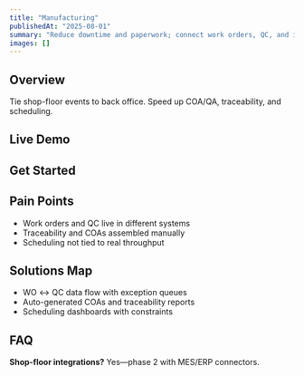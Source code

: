 ```yaml
---
title: "Manufacturing"
publishedAt: "2025-08-01"
summary: "Reduce downtime and paperwork; connect work orders, QC, and inventory."
images: []
---
```


## Overview

Tie shop-floor events to back office. Speed up COA/QA, traceability, and scheduling.

## Live Demo

<RoiCalculator title="Manufacturing ROI" unitLabel="Work orders / month" />

## Get Started

<LeadCapture industry="manufacturing" funnel="roi" title="Discuss Manufacturing Automation" />

## Pain Points

- Work orders and QC live in different systems
- Traceability and COAs assembled manually
- Scheduling not tied to real throughput

## Solutions Map

- WO ↔ QC data flow with exception queues
- Auto-generated COAs and traceability reports
- Scheduling dashboards with constraints

## FAQ

**Shop-floor integrations?** Yes—phase 2 with MES/ERP connectors.
